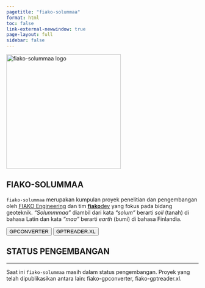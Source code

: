 ```yaml
---
pagetitle: "fiako-solummaa"
format: html
toc: false
link-external-newwindow: true
page-layout: full
sidebar: false
---
```



::: {.text-center}
<img src="assets/logo-by-midjourney.png" alt="fiako-solummaa logo" width="300" class="border border-dark rounded">
:::

::: {.text-center}
# FIAKO-SOLUMMAA

`fiako-solummaa` merupakan kumpulan proyek penelitian dan pengembangan oleh [FIAKO Engineering](https://fiako.engineering) dan tim [**fiako**dev](https://dev.fiako.engineering) yang fokus pada bidang geoteknik. _"Solummmaa"_ diambil dari kata _"solum"_ berarti _soil_ (tanah) di bahasa Latin dan kata _"maa"_ berarti _earth_ (bumi) di bahasa Finlandia.

:::



::: {.text-center}

[<button type="button" class="btn btn-primary m-1">GPCONVERTER</button>](/solummaa/gpconverter.qmd)
[<button type="button" class="btn btn-info m-1">GPTREADER.XL</button>](/solummaa/gptreader-xl.qmd)

:::

::: {.text-center .callout-tip appearance="minimal"}
## **STATUS PENGEMBANGAN**

---

Saat ini `fiako-solummaa` masih dalam status pengembangan. Proyek yang telah dipublikasikan antara lain: fiako-gpconverter, fiako-gptreader.xl.

:::
